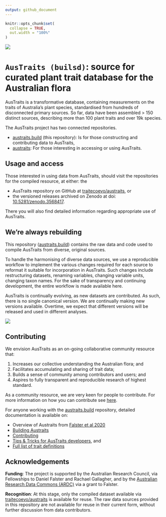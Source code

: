 ```yaml
---
output: github_document
---
```


<!-- README.md is generated from README.Rmd. Please edit that file -->

```r
knitr::opts_chunk$set(
  collapse = TRUE,
  out.width = "100%"
)
```

![](docs/logo.png)

# `AusTraits (builsd)`: source for curated plant trait database for the Australian flora

<!-- badges: start -->
<!-- badges: end -->


AusTraits is a transformative database, containing measurements on the
traits of Australia’s plant species, standardised from hundreds of
disconnected primary sources. So far, data have been assembled > 150
distinct sources, describing more than 100 plant traits and over 19k
species.

The AusTraits project has two connected repositories.

- [austraits.build](https://github.com/traitecoevo/austraits.build/) (this repository): Is for those constructing and contributing data to AusTraits,
- [austraits](https://github.com/traitecoevo/austraits/): For those interesting in accessing or using AusTraits.

## Usage and access

Those interested in using data from AusTraits, should visit the repositories for the compiled resource, at either: the 

- AusTraits repository on GitHub at [traitecoevo/austraits](https://github.com/traitecoevo/austraits), or 
- the versioned releases archived on Zenodo at doi: [10.5281/zenodo.3568417](http://doi.org/https://doi.org/10.5281/zenodo.3568417).

There you will also find detailed information regarding appropriate use of AusTraits. 

## We're always rebuilding

This repository ([austraits.build](https://github.com/traitecoevo/austraits.build/)) contains the raw data and code used to compile AusTraits from diverse, original sources.

To handle the harmonising of diverse data sources, we use a reproducible workflow to implement the various changes required for each source to reformat it suitable for incorporation in AusTraits. Such changes include restructuring datasets, renaming variables, changing variable units, changing taxon names. For the sake of transparency and continuing development, the entire workflow is made  available here. 

AusTraits is continually evolving, as new datasets are contributed. As 
such, there is no single canonical version. We are continually making 
new versions available. Overtime, we expect that different versions will be released and used in different analyses. 

![](docs/Workflow.png)

## Contributing

We envision AusTraits as an on-going collaborative community resource
that:

1.  Increases our collective understanding the Australian flora; and
2.  Facilitates accumulating and sharing of trait data;
3.  Builds a sense of community among contributors and users; and
4.  Aspires to fully transparent and reproducible research of highest
    standard.

As a community resource, we are very keen for people to contribute. For more information on how you can contribute see [here](docs/Contributing.md).

For anyone working with the [austraits.build](https://github.com/traitecoevo/austraits.build/) repository, detailed documentation is available on:

- Overview of Austraits from [Falster et al 2020](XXXX)
- [Building Austraits](docs/Building.md)
- [Contributing](docs/Contributing.md)
- [Tips & Tricks for AusTraits developers](docs/TipTricks.md), and
- [Full list of trait definitions](docs/Trait_definitions.md)

## Acknowledgements


**Funding**: The project is supported by the Australian Research Council, via Fellowships to Daniel Falster and Rachael Gallagher, and by the [Australian Research Data Commons (ARDC)](https://ardc.edu.au) via a grant to Falster.

**Recognition**: At this stage, only the compiled dataset available via [traitecoevo/austraits](https://github.com/traitecoevo/austraits.build/) is available for reuse. The raw data sources provided in this repository are not available for reuse in their current form, without further discussion from data contributors.
